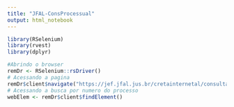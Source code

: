 ```yaml
---
title: "JFAL-ConsProcessual"
output: html_notebook
---
```


```r
library(RSelenium)
library(rvest)
library(dplyr)
```

```r
#Abrindo o browser
remDr <- RSelenium::rsDriver()
# Acessando a pagina
remDr$client$navigate("https://jef.jfal.jus.br/cretainternetal/consulta/processo/pesquisar2.wsp")
# Acessando a busca por numero do processo
webElem <- remDr$client$findElement()
```

